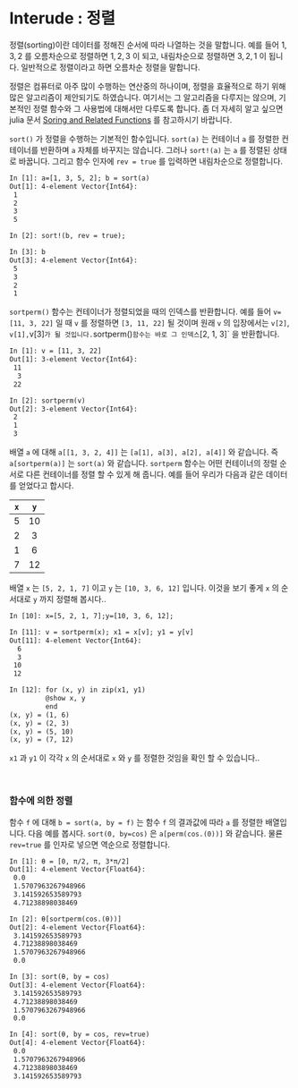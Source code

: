 # Interude : 정렬 {.unnumbered}

정렬(sorting)이란 데이터를 정해진 순서에 따라 나열하는 것을 말합니다. 예를 들어 $1, 3, 2$ 를 오름차순으로 정렬하면 $1, 2, 3$ 이 되고, 내림차순으로 정렬하면 $3, 2, 1$ 이 됩니다. 일반적으로 정렬이라고 하면 오름차순 정렬을 말합니다.

정렬은 컴퓨터로 아주 많이 수행하는 연산중의 하나이며, 정렬을 효율적으로 하기 위해 많은 알고리즘이 제안되기도 하였습니다. 여기서는 그 알고리즘을 다루지는 않으며, 기본적인 정렬 함수와 그 사용법에 대해서만 다루도록 합니다. 좀 더 자세히 알고 싶으면 julia 문서 [Soring and Related Functions](https://docs.julialang.org/en/v1/base/sort/) 를 참고하시기 바랍니다.

`sort()` 가 정렬을 수행하는 기본적인 함수입니다. `sort(a)` 는 컨테이너 `a` 를 정렬한 컨테이너를 반환하며 `a` 자체를 바꾸지는 않습니다. 그러나 `sort!(a)` 는 `a` 를 정렬된 상태로 바꿉니다. 그리고 함수 인자에 `rev = true` 를 입력하면 내림차순으로 정렬합니다.

```html
In [1]: a=[1, 3, 5, 2]; b = sort(a)
Out[1]: 4-element Vector{Int64}:
 1
 2
 3
 5

In [2]: sort!(b, rev = true);

In [3]: b
Out[3]: 4-element Vector{Int64}:
 5
 3
 2
 1
```

`sortperm()` 함수는 컨테이너가 정렬되었을 때의 인덱스를 반환합니다. 예를 들어 `v=[11, 3, 22]` 일 때 `v` 를 정렬하면 `[3, 11, 22]` 될 것이며 원래 `v` 의 입장에서는 `v[2]`, `v[1], `v[3]` 가 될 것입니다. `sortperm()` 함수는 바로 그 인덱스 `[2, 1, 3]` 을 반환합니다.

```html
In [1]: v = [11, 3, 22]
Out[1]: 3-element Vector{Int64}:
 11
  3
 22

In [2]: sortperm(v)
Out[2]: 3-element Vector{Int64}:
 2
 1
 3
```

배열 `a` 에 대해 `a[[1, 3, 2, 4]]` 는 `[a[1], a[3], a[2], a[4]]` 와 같습니다. 즉 `a[sortperm(a)]` 는 `sort(a)` 와 같습니다. `sortperm` 함수는 어떤 컨테이너의 정럴 순서로 다른 컨테이너를 정렬 할 수 있게 해 줍니다. 예를 들어 우리가 다음과 같은 데이터를 얻었다고 합시다.

| `x` | `y`|
|:----:|:----:|
| 5 | 10 |
| 2 | 3 |
| 1 | 6 |
| 7 | 12 |

배열 `x` 는 `[5, 2, 1, 7]` 이고 `y` 는 `[10, 3, 6, 12]` 입니다. 이것을 보기 좋게 `x` 의 순서대로 `y` 까지 정렬해 봅시다..

```html
In [10]: x=[5, 2, 1, 7];y=[10, 3, 6, 12];

In [11]: v = sortperm(x); x1 = x[v]; y1 = y[v]
Out[11]: 4-element Vector{Int64}:
  6
  3
 10
 12

In [12]: for (x, y) in zip(x1, y1)
         @show x, y
         end
(x, y) = (1, 6)
(x, y) = (2, 3)
(x, y) = (5, 10)
(x, y) = (7, 12)
```

`x1` 과 `y1` 이 각각 `x` 의 순서대로 `x` 와 `y` 를 정렬한 것임을 확인 할 수 있습니다..


</br>

### 함수에 의한 정렬

함수 `f` 에 대해 `b = sort(a, by = f)` 는 함수 `f` 의 결과값에 따라 `a` 를 정렬한 배열입니다. 다음 예를 봅시다. `sort(0, by=cos)` 은 `a[perm(cos.(0))]` 와 같습니다. 물룐 `rev=true` 를 인자로 넣으면 역순으로 정렬합니다.

```html
In [1]: θ = [0, π/2, π, 3*π/2]
Out[1]: 4-element Vector{Float64}:
 0.0
 1.5707963267948966
 3.141592653589793
 4.71238898038469

In [2]: θ[sortperm(cos.(θ))]
Out[2]: 4-element Vector{Float64}:
 3.141592653589793
 4.71238898038469
 1.5707963267948966
 0.0

In [3]: sort(θ, by = cos)
Out[3]: 4-element Vector{Float64}:
 3.141592653589793
 4.71238898038469
 1.5707963267948966
 0.0

In [4]: sort(θ, by = cos, rev=true)
Out[4]: 4-element Vector{Float64}:
 0.0
 1.5707963267948966
 4.71238898038469
 3.141592653589793
```